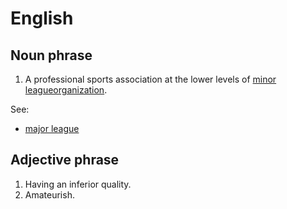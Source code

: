=English=

==Noun phrase==

#A professional sports association at the lower levels of [[minor league]]organization.

See:
* [[major league]]

==Adjective phrase==

#Having an inferior quality.
#Amateurish.